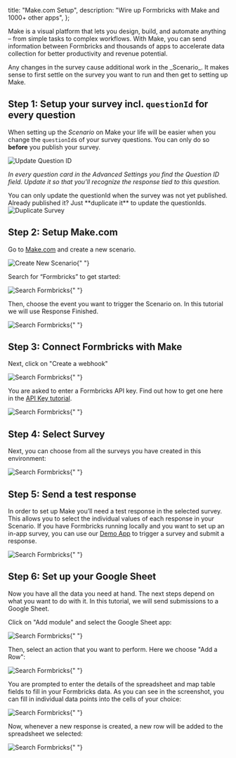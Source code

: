 

  title: "Make.com Setup",
  description: "Wire up Formbricks with Make and 1000+ other apps",
};

Make is a visual platform that lets you design, build, and automate anything – from simple tasks to complex workflows. With Make, you can send information between Formbricks and thousands of apps to accelerate data collection for better productivity and revenue potential.

<Callout title="Nail down your survey first" type="note">
  Any changes in the survey cause additional work in the _Scenario_. It makes sense to first settle on the
  survey you want to run and then get to setting up Make.
</Callout>

## Step 1: Setup your survey incl. `questionId` for every question

When setting up the _Scenario_ on Make your life will be easier when you change the `questionId`s of your survey questions. You can only do so **before** you publish your survey.

<Image src={UpdateQuestionId} alt="Update Question ID" quality="100" className="rounded-lg" />

_In every question card in the Advanced Settings you find the Question ID field. Update it so that you’ll recognize the response tied to this question._

<Callout title="Already published? Duplicate survey" type="note">
  You can only update the questionId when the survey was not yet published. Already published it? Just
  **duplicate it** to update the questionIds.
  <Image src={DuplicateSurvey} alt="Duplicate Survey" quality="100" className="rounded-lg" />
</Callout>

## Step 2: Setup Make.com

Go to [Make.com](https://make.com) and create a new scenario.

<Image src={CreateNewScenario} alt="Create New Scenario" quality="100" className="rounded-lg" />{" "}

Search for “Formbricks” to get started:

<Image src={SearchFormbricks} alt="Search Formbricks" quality="100" className="rounded-lg" />{" "}

Then, choose the event you want to trigger the Scenario on. In this tutorial we will use Response Finished.

<Image src={SelectTriggers} alt="Search Formbricks" quality="100" className="rounded-lg" />{" "}

## Step 3: Connect Formbricks with Make

Next, click on "Create a webhook"

<Image src={CreateWebhook} alt="Search Formbricks" quality="100" className="rounded-lg" />{" "}

You are asked to enter a Formbricks API key. Find out how to get one here in the [API Key tutorial](/docs/api/api-key-setup).

<Image src={EnterApiKey} alt="Search Formbricks" quality="100" className="rounded-lg" />{" "}

## Step 4: Select Survey

Next, you can choose from all the surveys you have created in this environment:

<Image src={SelectSurvey} alt="Search Formbricks" quality="100" className="rounded-lg" />{" "}

## Step 5: Send a test response

In order to set up Make you’ll need a test response in the selected survey. This allows you to select the individual values of each response in your Scenario. If you have Formbricks running locally and you want to set up an in-app survey, you can use our [Demo App](/docs/contributing/demo) to trigger a survey and submit a response.

<Image src={SubmitTestResponse} alt="Search Formbricks" quality="100" className="rounded-lg" />{" "}

## Step 6: Set up your Google Sheet

Now you have all the data you need at hand. The next steps depend on what you want to do with it. In this tutorial, we will send submissions to a Google Sheet.

Click on "Add module" and select the Google Sheet app:

<Image src={AddModule} alt="Search Formbricks" quality="100" className="rounded-lg" />{" "}

Then, select an action that you want to perform. Here we choose "Add a Row":

<Image src={SelectAction} alt="Search Formbricks" quality="100" className="rounded-lg" />{" "}

You are prompted to enter the details of the spreadsheet and map table fields to fill in your Formbricks data. As you can see in the screenshot, you can fill in individual data points into the cells of your choice:

<Image src={SelectFields} alt="Search Formbricks" quality="100" className="rounded-lg" />{" "}

Now, whenever a new response is created, a new row will be added to the spreadsheet we selected:

<Image src={Result} alt="Search Formbricks" quality="100" className="rounded-lg" />{" "}

